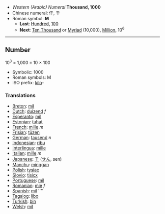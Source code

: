 *''Western (Arabic) Numeral'' '''Thousand, 1000'''
*Chinese numeral: 仟, 千
*Roman symbol: '''M'''
**'''Last''': [[Hundred]], [[100]]
**'''Next''': [[Ten Thousand]] or [[Myriad]] (10,000), [[Million]], 10<sup>6</sup>

----

==Number==

10<sup>3</sup> = 1,000 = 10 &times; 100

*Symbolic: 1000
*Roman symbols: M 
*ISO prefix: [[kilo]]-

===Translations===

*[[Breton]]: [[mil]]
*[[Dutch]]: [[duizend]] ''f''
*[[Esperanto]]: [[mil]]
*[[Estonian]]: [[tuhat]]
*[[French]]: [[mille]] ''m''
*[[Frisian]]: [[tûzen]]
*[[German]]: [[tausend]] ''n''
*[[Indonesian]]: [[ribu]]
*[[Interlingua]]: [[mille]]
*[[Italian]]: [[mille]] ''m''
*[[Japanese]]: [[千]] ([[せん]], sen)
*[[Manchu]]: [[minggan]]
*[[Polish]]: [[tysiąc]]
*[[Slovio]]: [[tisicx]]
*[[Portuguese]]: [[mil]]
*[[Romanian]]: [[mie]] ''f''
*[[Spanish]]: [[mil]] ''''
*[[Tagalog]]: [[libo]]
*[[Turkish]]: [[bin]]
*[[Welsh]]: [[mil]]